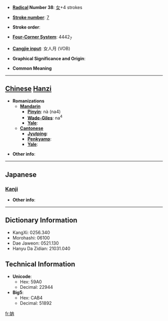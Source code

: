 * '''[[Wiktionary:Chinese radical index| Radical]] Number 38''': [[Wiktionary:Chinese radical index 女|女]]+4 strokes

* '''[[Wiktionary:Chinese total strokes index|Stroke number]]''': [[Wiktionary:Chinese total strokes index 7|7]]

* '''Stroke order''': 

* '''[[Wiktionary:Chinese four corner index|Four-Corner System]]''': 4442<sub>7</sub>

* '''[[Wiktionary:Chinese Cangjie index|Cangjie input]]''': 女人月 (VOB)

* '''Graphical Significance and Origin''': 

* '''Common Meaning'''

----

== [[Chinese]] [[Hanzi]] ==

* '''Romanizations'''
** '''[[Mandarin]]'''
*** '''[[Pinyin]]''': nà (na4)
*** '''[[Wade-Giles]]''': na<sup>4</sup>
*** '''[[Yale]]''': 
** '''[[Cantonese]]'''
*** '''[[Jyutping]]''':
*** '''[[Penkyamp]]''': 
*** '''[[Yale]]''': 

* '''Other info''': 

----

==Japanese==
===[[Kanji]]===
{{kanji|on readings=[[どう]] (dō), [[のう]] (nō), [[だつ]] (datsu), [[なち]] (nachi), [[だん]] (dan), [[なんっのん]] (nandnon)
|kun readings=[[めとる]] (metoru), [[いれる]] (ireru), [[とる]] (toru)
}}

* '''Other info''':  

----

== Dictionary Information ==

* KangXi: 0256.340
* Morohashi: 06100
* Dae Jaweon: 0521.130
* Hanyu Da Zidian: 21031.040

== Technical Information ==

* '''Unicode''':
** Hex: 59A0
** Decimal: 22944
* '''Big5''':
** Hex: CAB4
** Decimal: 51892

[[fr:妠]]